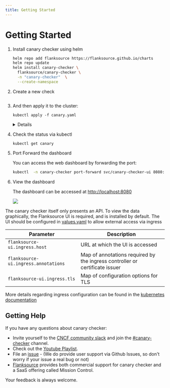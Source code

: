```yaml
---
title: Getting Started
---
```



# Getting Started

1. Install canary checker using helm

    ```bash
    helm repo add flanksource https://flanksource.github.io/charts
    helm repo update
    helm install canary-checker \
      flanksource/canary-checker \
      -n "canary-checker"  \
      --create-namespace
    ```
    <p/>

2. Create a new check

    ```yaml title="canary.yaml" file=../../modules/canary-checker/fixtures/minimal/http_auth.yaml
    ```
    <p/>

3. And then apply it to the cluster:

    ```shell
    kubectl apply -f canary.yaml
    ```
    <p/>
    <Details summary="Run the check locally">
      You can also run the check locally to see its output by using the [cli](./cli)

      ```bash
      canary-checker run canary.yaml
      ```

      <Asciinema id="594517" width="850px"/>
    </Details>


4. Check the status via kubectl

    ```shell
    kubectl get canary
    ```

    <Asciinema id="tXluDS5sH68gVdko4qctIZEC1"/>

5. Port Forward the dashboard

    You can access the web dashboard by forwarding the port:

    ```bash
    kubectl  -n canary-checker port-forward svc/canary-checker-ui 8080:80
    ```
    <p/>
6. View the dashboard

    The dashboard can be accessed at  <HiOutlineExternalLink/>[http://localhost:8080](http://localhost:8080)



    ![](./images/http-checks.png)


The canary checker itself only presents an API. To view the data graphically, the Flanksource UI is required, and is installed by default. The UI should be configured in [values.yaml](https://github.com/flanksource/canary-checker/blob/699f31a2326034f761ba1b30d966436d6318dd06/chart/values.yaml#L105) to allow external access via ingress

| Parameter                          | Description                                                   |
|------------------------------------|---------------------------------------------------------------|
| `flanksource-ui.ingress.host`      | URL at which the UI is accessed                          |
| `flanksource-ui.ingress.annotations` | Map of annotations required by the ingress controller or certificate issuer |
| `flanksource-ui.ingress.tls`       | Map of configuration options for TLS                          |

More details regarding ingress configuration can be found in the [kubernetes documentation](https://kubernetes.io/docs/concepts/services-networking/ingress/)


## Getting Help

If you have any questions about canary checker:

* Invite yourself to the [CNCF community slack](https://slack.cncf.io/) and join the [#canary-checker](https://cloud-native.slack.com/messages/canary-checker/) channel.
* Check out the [Youtube Playlist](https://www.youtube.com/playlist?list=PLz4F_KggvA58D6krlw433TNr8qMbu1aIU).
* File an [issue](https://github.com/flanksource/canary-checker/issues/new) - (We do provide user support via Github Issues, so don't worry  if your issue a real bug or not)
* [Flanksource](https://www.flanksource.com) provides both commercial support for canary checker and a SaaS offering called Mission Control.

Your feedback is always welcome.

